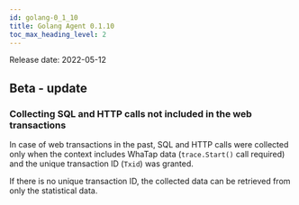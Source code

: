```yaml
---
id: golang-0_1_10
title: Golang Agent 0.1.10
toc_max_heading_level: 2
---
```



Release date: 2022-05-12

## Beta - update

### Collecting SQL and HTTP calls not included in the web transactions

In case of web transactions in the past, SQL and HTTP calls were collected only when the context includes WhaTap data (`trace.Start()` call required) and the unique transaction ID (`Txid`) was granted. 

If there is no unique transaction ID, the collected data can be retrieved from only the statistical data.
